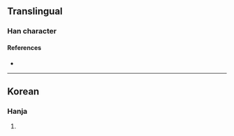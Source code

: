 {{character info}}
==Translingual==

===Han character===
{{Han char|rn=5|rad=乙|as=07|sn=8|four=10717|canj=MMRN|ids=⿱吾乙}}

====References====
* {{Han ref|kx=0084.201|dkj=|dj=|hdz=|uh=341A|ud=13338|bh=|bd=}}

----

==Korean==

===Hanja===
{{ko-hanja|hangeul=올|rv=ol|mr=ol|y=ol}}

# {{rfdef|ko|sort=乙07}}